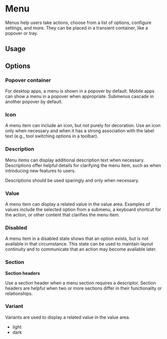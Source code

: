 


<Meta title="Components/Actions/Menu" of={MenuStories} />

# Menu

Menus help users take actions, choose from a list of options, configure settings, and more. They can be placed in a transient container, like a popover or tray.

## Usage

<MainView />

<Canvas of={MenuStories.Default} sourceState="shown" />

<Controls />

## Options

### Popover container

For desktop apps, a menu is shown in a popover by default. Mobile apps
can show a menu in a popover when appropriate. Submenus cascade in
another popover by default.

<PopoverContainer />

<Canvas
  of={MenuStories.PopoverContainer}
  sourceState="shown"
  layout="centered"
/>

### Icon

A menu item can include an icon, but not purely for decoration. Use an
icon only when necessary and when it has a strong association with the
label text (e.g., tool switching options in a toolbar).

<IconView />

<Canvas of={MenuStories.Icon} sourceState="shown" layout="centered" />

### Description

Menu items can display additional description text when necessary.
Descriptions offer helpful details for clarifying the menu item, such
as when introducing new features to users.

Descriptions should be used sparingly and only when necessary.

<Unstyled>
  <DescriptionView />
</Unstyled>

<Canvas of={MenuStories.Description} sourceState="shown" layout="centered" />

### Value

A menu item can display a related value in the value area. Examples of
values include the selected option from a submenu, a keyboard shortcut
for the action, or other content that clarifies the menu item.

<Unstyled>
  <ValueView />
</Unstyled>

<Canvas of={MenuStories.Value} sourceState="shown" layout="centered" />

### Disabled

A menu item in a disabled state shows that an option exists, but is
not available in that circumstance. This state can be used to maintain
layout continuity and to communicate that an action may become
available later.

<Unstyled>
  <DisabledView />
</Unstyled>

<Canvas of={MenuStories.Disabled} sourceState="shown" layout="centered" />

### Section

<strong>Section headers</strong>

Use a section header when a menu section requires a descriptor.
Section headers are helpful when two or more sections differ in their
functionality or relationships.

<Unstyled>
  <SectionView />
</Unstyled>

<Canvas of={MenuStories.Section} sourceState="shown" layout="centered" />

### Variant

Variants are used to display a related value in the value area.

- light
- dark

<Unstyled>
  <VariantView />
</Unstyled>

<Canvas
  of={MenuStories.Variant}
  sourceState="shown"
  layout="centered"
  title="Dark"
/>
